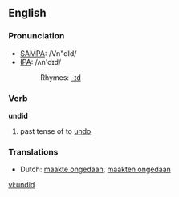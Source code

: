 ==English==

===Pronunciation===
*[[w:SAMPA|SAMPA]]: /Vn"dId/
*[[w:IPA|IPA]]: /ʌn'dɪd/
*:Rhymes: [[Rhymes:English:-ɪd|-ɪd]]

===Verb===
'''undid'''

# past tense of to [[undo]]

===Translations===
*Dutch: [[maakte ongedaan]], [[maakten ongedaan]]

[[vi:undid]]
